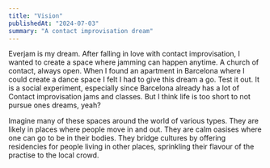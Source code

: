 ```yaml
---
title: "Vision"
publishedAt: "2024-07-03"
summary: "A contact improvisation dream"
---
```


Everjam is my dream. After falling in love with contact improvisation, I wanted to create a space where jamming can happen anytime. A church of contact, always open. When I found an apartment in Barcelona where I could create a dance space I felt I had to give this dream a go. Test it out. It is a social experiment, especially since Barcelona already has a lot of Contact improvisation jams and classes. But I think life is too short to not pursue ones dreams, yeah?

Imagine many of these spaces around the world of various types. They are likely in places where people move in and out. They are calm oasises where one can go to be in their bodies. They bridge cultures by offering residencies for people living in other places, sprinkling their flavour of the practise to the local crowd.

